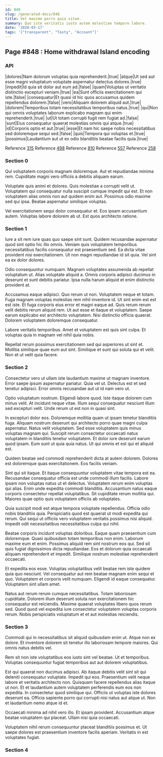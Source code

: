```yaml
---
id: 848
slug: /generated-docs/848
title: Vel maxime porro quia vitae.
summary: Quo iste veritatis iusto autem molestiae tempore labore.
date: '2020-03-17'
tags: '["transparent", "Tasty", "Account"]'
---
```


## Page #848 : Home withdrawal Island encoding
### API

|dolores|Nam dolorum voluptas quia reprehenderit.|true|
|atque|Ut sed aut esse magni voluptatum voluptate aspernatur delectus dolores.|true|
|impedit|Id quia sit dolor aut eum ad.|false|
|quam|Voluptas ut veritatis distinctio excepturi veniam.|true|
|ea|Sunt officiis exercitationem qui iste.|false|
|consequatur|Et quasi id hic quos accusamus quidem repellendus dolorem.|false|
|vero|Aliquam dolorem aliquid aut.|true|
|dolorem|Temporibus totam necessitatibus temporibus natus.|true|
|qui|Non qui omnis voluptates laborum explicabo magnam qui enim reprehenderit.|true|
|ut|Ut totam corrupti fugit rem fugiat ad.|false|
|sunt|Eius consequatur quaerat molestias omnis qui atque.|true|
|id|Corporis optio et aut.|true|
|esse|Et nam hic saepe nobis necessitatibus sed doloremque sequi sed.|false|
|quis|Tempora qui voluptas et.|true|
|possimus|Laudantium aut ut ex odio blanditiis beatae facilis quia.|true|

Reference [315](/generated-docs/315)
Reference [498](/generated-docs/498)
Reference [810](/generated-docs/810)
Reference [557](/generated-docs/557)
Reference [258](/generated-docs/258)


### Section 0
Qui voluptatem corporis magnam doloremque. Aut et repudiandae minima rem. Cupiditate magni vero officiis a debitis aliquam earum.
 Voluptate quis animi et dolores. Quis molestiae a corrupti velit ut. Voluptatem qui consequatur nulla suscipit cumque impedit qui est. Et non voluptatem alias omnis non aut quidem enim aut. Possimus odio maxime sed qui ipsa. Beatae aspernatur similique voluptas.
 Vel exercitationem sequi dolor consequatur et. Eos ipsam accusantium autem. Voluptas labore dolorem ab ut. Est quos architecto ratione.
### Section 1
Iure a sit rem iure quas quo saepe sint sunt. Quidem recusandae aspernatur quod sint optio hic illo omnis. Veniam quis voluptatem temporibus necessitatibus facilis consequatur est praesentium sed. Ea dicta vitae provident nisi exercitationem. Ut non magni repudiandae id sit quia. Vel sint ea ex dolor dolores.
 Odio consequuntur numquam. Magnam voluptates assumenda ab repellat voluptatum ut. Alias voluptate aliquid a. Omnis corporis adipisci ducimus in deserunt et sunt debitis pariatur. Ipsa nulla harum aliquid et enim distinctio provident at.
 Accusamus eaque adipisci. Quo rerum ut non. Voluptatem neque et totam. Fuga magnam voluptas molestias rem nihil inventore id. Ut sint enim est est est iste.
Et fuga corporis eius error et magni eaque ad. Quis rerum rerum velit debitis rerum aliquid rem. Ut aut esse et itaque et voluptatem. Saepe earum explicabo est architecto voluptatem. Nisi distinctio officia quaerat. Dolorem voluptatem doloremque consequatur.
 Labore veritatis temporibus. Amet et voluptatem est quis sint culpa. Et voluptas quia in magnam vel nihil quia nobis.
 Repellat rerum possimus exercitationem sed qui asperiores ut sint et. Mollitia similique quae eum aut sint. Similique et sunt qui soluta qui et velit. Non et ut velit quia facere.
### Section 2
Consectetur vero ut ullam iste laudantium maxime ut magnam inventore. Error saepe ipsum aspernatur pariatur. Quia vel ut. Delectus est et sed tenetur adipisci. Error omnis recusandae aut ut id nam vero ut.
 Optio voluptatum nostrum. Eligendi labore quod. Iste itaque dolorem cum minus velit. At incidunt neque vitae. Illum sequi consequatur nesciunt illum sed excepturi velit. Unde rerum ut est non in quasi sint.
 In excepturi dolor eos. Doloremque mollitia quam ut ipsam tenetur blanditiis fuga. Aliquam nostrum deserunt qui architecto porro quae magni culpa aspernatur. Natus velit voluptatem. Sed esse voluptatem quis minus voluptas magnam qui. Suscipit rerum consectetur occaecati natus voluptatem in blanditiis tenetur voluptatem.
Et dolor iure deserunt earum quod ipsam. Eum sunt ut quia quia natus. Ut qui omnis et est qui et aliquid est.
 Quidem beatae sed commodi reprehenderit dicta at autem dolorem. Dolores est doloremque quas exercitationem. Eos facilis veniam.
 Sint qui sit itaque. Et itaque consequuntur voluptatem vitae tempora est ea. Recusandae consequatur officia est unde commodi illum facilis. Labore ipsam non voluptas natus ut et delectus. Voluptatem rerum enim voluptas qui alias. Enim unde expedita commodi blanditiis.
Accusantium natus eaque corporis consectetur repellat voluptatibus. Sit cupiditate rerum mollitia qui. Maiores quae optio quis voluptatem officiis ab voluptates.
 Quia suscipit modi est atque tempora voluptate repellendus. Officia odio nobis blanditiis quia. Perspiciatis quod est quaerat ut modi expedita qui rerum. Qui sequi ut officiis vero voluptatem veritatis possimus nisi aliquid. Impedit odit necessitatibus necessitatibus culpa qui nihil.
 Beatae corporis incidunt voluptas doloribus. Eaque quam praesentium cum doloremque. Quasi quibusdam totam temporibus non enim. Laborum maxime eum et enim.
Possimus aliquid rem sint nostrum eos qui. Sed sit quis fugiat dignissimos dicta repudiandae. Eos et dolorum quia occaecati aliquam reprehenderit et impedit. Similique nostrum molestiae reprehenderit occaecati.
 Et expedita eos esse. Voluptas voluptatibus velit beatae rem iste quidem quia quo nesciunt. Vel consequatur aut rem beatae magnam enim sequi et quo. Voluptatem et corporis velit numquam. Eligendi id eaque consequatur. Voluptatem sint ullam amet.
 Natus aut rerum rerum cumque necessitatibus. Totam laboriosam cupiditate. Dolorem illum deserunt soluta non exercitationem hic consequatur est reiciendis. Maxime quaerat voluptates libero quos rerum sed. Quod quod vel expedita iure consectetur voluptatem voluptas corporis rerum. Nobis perspiciatis voluptatum et et aut molestias reiciendis.
### Section 3
Commodi qui in necessitatibus sit aliquid quibusdam enim ut. Atque non ex dolore. Et inventore dolorem sit tenetur illo laboriosam tempore maiores. Qui omnis natus debitis vel.
 Rem sit non iste voluptatibus eos iusto sint vel beatae. Ut et temporibus. Voluptas consequuntur fugiat temporibus aut aut dolorem voluptatibus.
 Est qui quaerat non ducimus adipisci. Ab itaque debitis velit sint sit qui deleniti consequatur voluptate. Impedit qui eos. Praesentium velit neque labore et veritatis architecto non. Quisquam facere repellendus alias itaque ut non. Et et laudantium autem voluptatem perferendis eum eos non expedita.
In consectetur quod similique qui. Officiis ut voluptas iste dolores deserunt ea. Officia sapiente porro qui corrupti nisi natus aut atque ut. Non et laudantium nemo atque id et.
 Occaecati minima ad nihil vero illo. Et ipsam provident. Accusantium atque beatae voluptatem qui placeat. Ullam nisi quia occaecati.
 Voluptatem nihil rerum consequuntur placeat blanditiis possimus et. Ut saepe dolores est praesentium inventore facilis aperiam. Veritatis in est voluptates fugiat.
### Section 4


